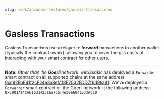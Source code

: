 ```yaml
---
slug: /sdk/advanced-features/gasless-transactions
---
```



# Gasless Transactions

Gasless Transactions use a relayer to **forward** transactions to another wallet
(typically the contract owner);
allowing you to cover the gas costs of interacting with your smart contract for other users.

<div className="row" style={{ marginBottom: 24 }}>
  <div className="col col--6" style={{ marginTop: 8 }}>
    <QuickstartCard
      name="Guide: Create A Gasless NFT Drop with Biconomy"
      link="https://blog.web3sdk.io/guides/biconomy-gasless-guide/"
      image="/assets/icons/education.png"
    />
  </div>
  <div className="col col--6" style={{ marginTop: 8 }}>
    <QuickstartCard
      name="Guide: Create A Gasless NFT Drop with OpenZeppelin"
      link="https://blog.web3sdk.io/guides/create-gasless-nft-drop/"
      image="/assets/icons/education.png"
    />
  </div>
</div>

---

**Note:** _Other than the **Goerli** network_, web3sdkio has deployed a `Forwarder` smart contract on all supported chains at the same address [0xc82BbE41f2cF04e3a8efA18F7032BDD7f6d98a81](https://blockscan.com/address/0xc82BbE41f2cF04e3a8efA18F7032BDD7f6d98a81). We've deployed a `Forwarder` smart contract on the Goerli network at the following address: `0x5001A14CA6163143316a7C614e30e6041033Ac20`
